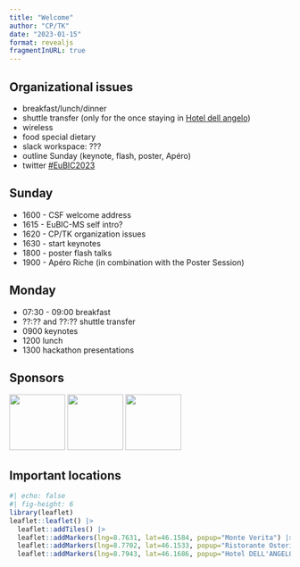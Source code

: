 ```yaml
---
title: "Welcome"
author: "CP/TK"
date: "2023-01-15"
format: revealjs
fragmentInURL: true
---
```



## Organizational issues

- breakfast/lunch/dinner
- shuttle transfer  (only for the once staying in [Hotel dell angelo](https://www.dellangelo.ch))
- wireless
- food special dietary
- slack workspace: ???
- outline Sunday (keynote, flash, poster, Apéro)
- twitter [#EuBIC2023](https://twitter.com/hashtag/EuBIC2023?src=hashtag_click) 

## Sunday

- 1600 - CSF welcome address
- 1615 - EuBIC-MS self intro?
- 1620 - CP/TK organization issues
- 1630 - start keynotes
- 1800 - poster flash talks
- 1900 - Apéro Riche (in combination with the Poster Session)

## Monday 

- 07:30 - 09:00 breakfast
- ??:?? and ??:?? shuttle transfer 
- 0900 keynotes
- 1200 lunch
- 1300 hackathon presentations


## Sponsors

![](../graphics/Biognosys_1135x300px_BGSlogo_screen_color.png){.absolute top="150" left="30" height="100"}
![](../graphics/MatrixScience_logo_CMYK_800x212.jpg){.absolute top="270" left="30" height="100"}
![](https://www.msaid.de/hs-fs/hubfs/MSAID-Logo-Homepage-1.jpg?width=2720&height=690&name=MSAID-Logo-Homepage-1.jpg){.absolute top="390" left="30" height="100"}

## Important locations

```r
#| echo: false
#| fig-height: 6
library(leaflet)
leaflet::leaflet() |>
  leaflet::addTiles() |>
  leaflet::addMarkers(lng=8.7631, lat=46.1584, popup="Monte Verita") |>
  leaflet::addMarkers(lng=8.7702, lat=46.1533, popup="Ristorante Osteria Nostrana") |>
  leaflet::addMarkers(lng=8.7943, lat=46.1686, popup="Hotel DELL'ANGELO")
```
